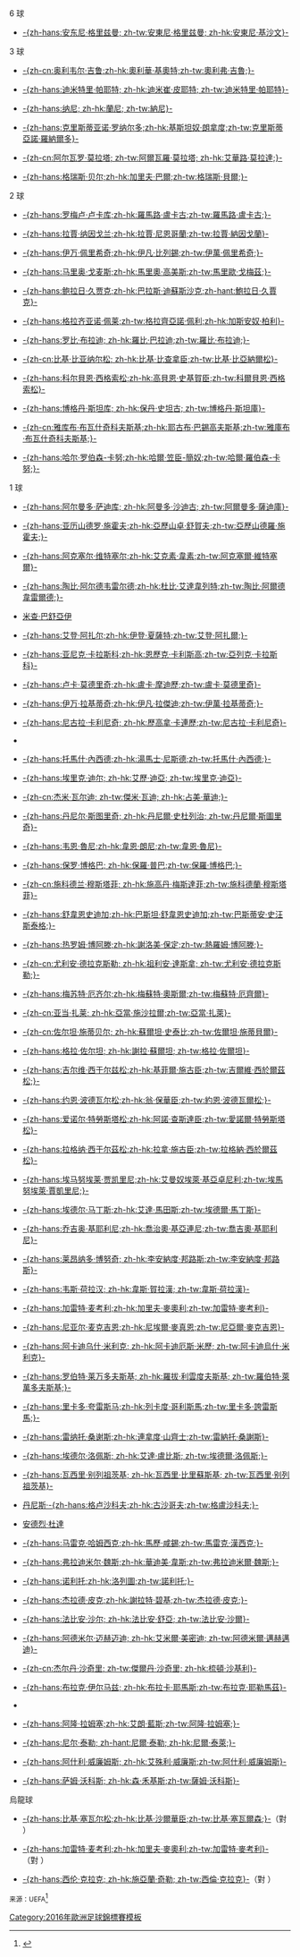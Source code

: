 ;6 球
*{{flagicon|FRA}} [[安东尼·格里兹曼|-{zh-hans:安东尼·格里兹曼; zh-tw:安東尼·格里兹曼; zh-hk:安東尼·基沙文}-]]

;3 球
{{div col|3}}
*{{flagicon|FRA}} [[奥利弗·吉鲁|-{zh-cn:奥利韦尔·吉鲁;zh-hk:奧利華·基奧特;zh-tw:奧利弗·吉魯;}-]]
*{{flagicon|FRA}} [[迪米特里·帕耶特|-{zh-hans:迪米特里·帕耶特; zh-hk:迪米崔·皮耶特; zh-tw:迪米特里·帕耶特}-]]
*{{flagicon|POR}} [[納尼|-{zh-hans:纳尼; zh-hk:蘭尼; zh-tw:納尼}-]]
*{{flagicon|POR}} [[基斯坦奴·朗拿度|-{zh-hans:克里斯蒂亚诺·罗纳尔多;zh-hk:基斯坦奴·朗拿度;zh-tw:克里斯蒂亞諾·羅納爾多}-]]
*{{flagicon|ESP}} [[摩拉達|-{zh-cn:阿尔瓦罗·莫拉塔; zh-tw:阿爾瓦羅·莫拉塔; zh-hk:艾華路·莫拉達;}-]]
*{{flagicon|WAL}} [[格瑞斯·貝爾|-{zh-hans:格瑞斯·贝尔;zh-hk:加里夫·巴爾;zh-tw:格瑞斯·貝爾;}-]]
{{div col end}}

;2 球
{{div col|3}}
*{{flagicon|BEL}} [[羅美路·盧卡古|-{zh-hans:罗梅卢·卢卡库;zh-hk:羅馬路·盧卡古;zh-tw:羅馬路·盧卡古;}-]]
*{{flagicon|BEL}} [[拉賈·納因戈蘭|-{zh-hans:拉賈·纳因戈兰;zh-hk:拉賈·尼恩哥蘭;zh-tw:拉賈·納因戈蘭}-]]
*{{flagicon|CRO}} [[伊萬·佩里希奇|-{zh-hans:伊万·佩里希奇;zh-hk:伊凡·比列錫;zh-tw:伊萬·佩里希奇;}-]]
*{{flagicon|GER}} [[马里奥·戈麦斯|-{zh-hans:马里奥·戈麦斯;zh-hk:馬里奧·高美斯;zh-tw:馬里歐·戈梅茲;}-]]
*{{flagicon|HUN}} [[巴拉斯·迪蘇斯沙克|-{zh-hans:鲍拉日·久贾克;zh-hk:巴拉斯·迪蘇斯沙克;zh-hant:鮑拉日·久賈克}-]]
*{{flagicon|ITA}} [[格拉齊亞諾·佩萊|-{zh-hans:格拉齐亚诺·佩莱;zh-tw:格拉齊亞諾·佩利;zh-hk:加斯安奴·柏利}-]]
*{{flagicon|IRL}} [[罗比·布拉迪|-{zh-hans:罗比·布拉迪; zh-hk:羅比·巴拉迪;zh-tw:羅比·布拉迪;}-]]
*{{flagicon|ISL}} [[比基·比亞納爾森|-{zh-cn:比基·比亚纳尔松; zh-hk:比基·比查拿臣;zh-tw:比基·比亞納爾松}-]]
*{{flagicon|ISL}} [[科爾貝恩·西格索森|-{zh-hans:科尔貝恩·西格索松;zh-hk:高貝恩·史基賀臣;zh-tw:科爾貝恩·西格索松}-]]
*{{flagicon|ROU}} [[博格丹·斯坦庫|-{zh-hans:博格丹·斯坦库; zh-hk:保丹·史坦古; zh-tw:博格丹·斯坦庫}-]]
*{{flagicon|POL}} [[雅庫布·布瓦什奇科夫斯基|-{zh-cn:雅库布·布瓦什奇科夫斯基;zh-hk:耶古布·巴錫高夫斯基;zh-tw:雅庫布·布瓦什奇科夫斯基;}-]]
*{{flagicon|WAL}} [[哈爾·羅伯森-卡努|-{zh-hans:哈尔·罗伯森-卡努;zh-hk:哈爾·笠臣-簡奴;zh-tw:哈爾·羅伯森-卡努;}-]]
{{div col end}}

;1 球
{{div col|3}}
*{{flagicon|ALB}} [[阿尔曼多·萨迪库|-{zh-hans:阿尔曼多·萨迪库; zh-hk:阿曼多·沙迪古; zh-tw:阿爾曼多·薩迪庫}-]]
*{{flagicon|AUT}} [[亞歷山卓·施霍夫|-{zh-hans:亚历山德罗·施霍夫;zh-hk:亞歷山卓·舒賀夫;zh-tw:亞歷山德羅·施霍夫;}-]]
*{{flagicon|BEL}} [[阿克塞爾·維特塞爾|-{zh-hans:阿克塞尔·维特塞尔;zh-hk:艾克素·韋素;zh-tw:阿克塞爾·維特塞爾}-]]
*{{flagicon|BEL}} [[杜比·艾達韋列特|-{zh-hans:陶比·阿尔德韦雷尔德;zh-hk:杜比·艾達韋列特;zh-tw:陶比·阿爾德韋雷爾德;}-]]
*{{flagicon|BEL}} [[米查·巴舒亞伊]]
*{{flagicon|BEL}} [[艾登·阿扎爾|-{zh-hans:艾登·阿扎尔;zh-hk:伊登·夏薩特;zh-tw:艾登·阿扎爾;}-]]
*{{flagicon|BEL}} [[恩歷克·費拉拿·卡利斯高|-{zh-hans:亚尼克·卡拉斯科;zh-hk:恩歷克·卡利斯高;zh-tw:亞列克·卡拉斯科}-]]
*{{flagicon|CRO}} [[摩特歷|-{zh-hans:卢卡·莫德里奇;zh-hk:盧卡·摩迪歷;zh-tw:盧卡·莫德里奇}-]] 
*{{flagicon|CRO}} [[伊萬·拉基蒂奇|-{zh-hans:伊万·拉基蒂奇;zh-hk:伊凡·拉傑迪;zh-tw:伊萬·拉基蒂奇;}-]]
*{{flagicon|CRO}} [[尼古拉·卡利尼奇|-{zh-hans:尼古拉·卡利尼奇; zh-hk:歷高拿·卡連歷;zh-tw:尼古拉·卡利尼奇}-]]
*{{flagicon|CZE}} {{link-en|米蘭·斯科達|Milan Škoda|-{zh-hans:米兰·斯科达;zh-hk:米蘭·史高達;zh-tw:米蘭·斯科達;}-}}
*{{flagicon|CZE}} [[托馬斯·內西德|-{zh-hans:托馬什·內西德;zh-hk:湯馬士·尼斯德;zh-tw:托馬什·內西德;}-]]
*{{flagicon|ENG}} [[艾歷·迪亞|-{zh-hans:埃里克·迪尔; zh-hk:艾歷·迪亞; zh-tw:埃里克·迪亞}-]]
*{{flagicon|ENG}} [[傑米·瓦迪|-{zh-cn:杰米·瓦尔迪; zh-tw:傑米·瓦迪; zh-hk:占美·華迪;}-]]
*{{flagicon|ENG}} [[丹尼爾·史杜歷治|-{zh-hans:丹尼尔·斯图里奇; zh-hk:丹尼爾·史杜列治; zh-tw:丹尼爾·斯圖里奇}-]]
*{{flagicon|ENG}} [[朗尼|-{zh-hans:韦恩·魯尼;zh-hk:韋恩·朗尼;zh-tw:韋恩·魯尼}-]]
*{{flagicon|FRA}} [[保罗·博格巴|-{zh-hans:保罗·博格巴; zh-hk:保羅·普巴;zh-tw:保羅·博格巴;}-]]
*{{flagicon|GER}} [[施科德蘭·穆斯塔菲|-{zh-cn:施科德兰·穆斯塔菲; zh-hk:施高丹·梅斯達菲;zh-tw:施科德蘭·穆斯塔菲}-]]
*{{flagicon|GER}} [[巴斯蒂安·施魏因斯泰格|-{zh-hans:舒韋恩史迪加;zh-hk:巴斯坦·舒韋恩史迪加;zh-tw:巴斯蒂安·史汪斯泰格;}-]]
*{{flagicon|GER}} [[謝洛美·保定|-{zh-hans:热罗姆·博阿滕;zh-hk:謝洛美·保定;zh-tw:熱羅姆·博阿滕;}-]]
*{{flagicon|GER}} [[尤利安·德拉克斯勒|-{zh-cn:尤利安·德拉克斯勒; zh-hk:祖利安·達斯拿; zh-tw:尤利安·德拉克斯勒;}-]]
*{{flagicon|GER}} [[梅蘇特·厄齊爾|-{zh-hans:梅苏特·厄齐尔;zh-hk:梅蘇特·奧斯爾;zh-tw:梅蘇特·厄齊爾}-]]
*{{flagicon|HUN}} [[亞當·扎萊|-{zh-cn:亚当·扎莱; zh-hk:亞當·施沙拉爾;zh-tw:亞當·扎萊}-]]
*{{flagicon|HUN}} [[佐爾坦·施蒂貝爾|-{zh-cn:佐尔坦·施蒂贝尔; zh-hk:蘇爾坦·史泰比;zh-tw:佐爾坦·施蒂貝爾}-]]
*{{flagicon|HUN}} [[格拉·佐爾坦|-{zh-hans:格拉·佐尔坦; zh-hk:謝拉·蘇爾坦; zh-tw:格拉·佐爾坦}-]]
*{{flagicon|ISL}} [[吉爾維·西於爾茲松|-{zh-hans:吉尔维·西于尔兹松;zh-hk:基菲爾·施古臣;zh-tw:吉爾維·西於爾茲松;}-]]
*{{flagicon|ISL}} [[瓊·達伊·波德瓦爾森|-{zh-hans:约恩·波德瓦尔松;zh-hk:翁·保華臣;zh-tw:約恩·波德瓦爾松;}-]]
*{{flagicon|ISL}} [[阿諾·因格維·特勞斯塔松|-{zh-hans:爱诺尔·特勞斯塔松;zh-hk:阿諾·查斯達臣;zh-tw:愛諾爾·特勞斯塔松}-]]
*{{flagicon|ISL}} [[拉拿·施古臣|-{zh-hans:拉格纳·西于尔茲松;zh-hk:拉拿·施古臣;zh-tw:拉格納·西於爾茲松}-]]
*{{flagicon|ITA}} [[埃馬努埃萊·吉亞切里尼|-{zh-hans:埃马努埃莱·贾凯里尼;zh-hk:艾曼奴埃萊·基亞卓尼利;zh-tw:埃馬努埃萊·賈凱里尼;}-]]
*{{flagicon|ITA}} [[埃德爾·奇塔丁·馬丁斯|-{zh-hans:埃德尔·马丁斯;zh-hk:艾達·馬田斯;zh-tw:埃德爾·馬丁斯}-]]
*{{flagicon|ITA}} [[喬吉奧·基耶利尼|-{zh-hans:乔吉奥·基耶利尼;zh-hk:喬治奧·基亞連尼;zh-tw:喬吉奧·基耶利尼}-]]
*{{flagicon|ITA}} [[萊昂納多·博努奇|-{zh-hans:莱昂纳多·博努奇; zh-hk:李安納度·邦路斯;zh-tw:李安納度·邦路斯}-]]
*{{flagicon|IRL}} [[韦斯·荷拉汉|-{zh-hans:韦斯·荷拉汉; zh-hk:韋斯·賀拉漢; zh-tw:韋斯·荷拉漢}-]]
*{{flagicon|NIR}} [[加雷特·麥考利|-{zh-hans:加雷特·麦考利;zh-hk:加里夫·麥奧利;zh-tw:加雷特·麥考利}-]]
*{{flagicon|NIR}} [[尼亞爾·麥克吉恩|-{zh-hans:尼亚尔·麦克吉恩;zh-hk:尼埃爾·麥真恩;zh-tw:尼亞爾·麥克吉恩}-]]
*{{flagicon|POL}} [[阿卡迪烏什·米利克|-{zh-hans:阿卡迪乌什·米利克; zh-hk:阿卡迪厄斯·米歷; zh-tw:阿卡迪烏什·米利克}-]] 
*{{flagicon|POL}} [[羅伯特·萊萬多夫斯基|-{zh-hans:罗伯特·莱万多夫斯基; zh-hk:羅拔·利雲度夫斯基; zh-tw:羅伯特·萊萬多夫斯基;}-]]
*{{flagicon|POR}} [[列卡度·哥利斯馬|-{zh-hans:里卡多·夸雷斯马;zh-hk:列卡度·哥利斯馬;zh-tw:里卡多·誇雷斯馬;}-]]
*{{flagicon|POR}} [[雷納托·桑謝斯|-{zh-hans:雷纳托·桑谢斯;zh-hk:連拿度·山齊士;zh-tw:雷納托·桑謝斯}-]]
*{{flagicon|POR}} [[埃德尔 (葡萄牙足球运动员)|-{zh-hans:埃德尔·洛佩斯; zh-hk:艾達·盧比斯; zh-tw:埃德爾·洛佩斯;}-]]
*{{flagicon|RUS}} [[瓦西里·别列祖茨基|-{zh-hans:瓦西里·别列祖茨基; zh-hk:瓦西里·比里蘇斯基; zh-tw:瓦西里·别列祖茨基}-]]
*{{flagicon|RUS}} [[丹尼斯·格盧沙科夫|丹尼斯·-{zh-hans:格卢沙科夫;zh-hk:古沙哥夫;zh-tw:格盧沙科夫;}-]]
*{{flagicon|SVK}} [[安德烈·杜達]]
*{{flagicon|SVK}} [[馬歷·咸錫|-{zh-hans:马雷克·哈姆西克;zh-hk:馬歷·咸錫;zh-tw:馬雷克·漢西克;}-]]
*{{flagicon|SVK}} [[弗拉迪米尔·魏斯 (1989年)|-{zh-hans:弗拉迪米尔·魏斯;zh-hk:華迪美·韋斯;zh-tw:弗拉迪米爾·魏斯;}-]]
*{{flagicon|ESP}} [[諾利托|-{zh-hans:诺利托;zh-hk:洛列圖;zh-tw:諾利托;}-]]
*{{flagicon|ESP}} [[碧基|-{zh-hans:杰拉德·皮克;zh-hk:謝拉特·碧基;zh-tw:杰拉德·皮克;}-]]
*{{flagicon|SUI}} [[法比安·沙爾|-{zh-hans:法比安·沙尔; zh-hk:法比安·舒亞; zh-tw:法比安·沙爾}-]]
*{{flagicon|SUI}} [[阿德米爾·邁赫邁迪|-{zh-hans:阿德米尔·迈赫迈迪; zh-hk:艾米爾·美密迪; zh-tw:阿德米爾·邁赫邁迪}-]]
*{{flagicon|SUI}} [[杰尔丹·沙奇里|-{zh-cn:杰尔丹·沙奇里; zh-tw:傑爾丹·沙奇里; zh-hk:梳頓·沙基利}-]]
*{{flagicon|TUR}} [[布拉克·耶勒馬茲|-{zh-hans:布拉克·伊尔马兹; zh-hk:布拉卡·耶馬斯;zh-tw:布拉克·耶勒馬茲}-]]
*{{flagicon|TUR}} {{le|奥桑·吐番|Ozan Tufan|-{zh-hans:奥桑·吐蕃; zh-hk:奧申·杜凡;zh-tw:奧桑·吐蕃}-}}
*{{flagicon|WAL}} [[阿隆·拉姆塞|-{zh-hans:阿隆·拉姆塞;zh-hk:艾朗·藍斯;zh-tw:阿隆·拉姆塞;}-]]
*{{flagicon|WAL}} [[尼爾·泰勒|-{zh-hans:尼尔·泰勒; zh-hant:尼爾·泰勒; zh-hk:尼爾·泰萊;}-]]
*{{flagicon|WAL}} [[艾殊利·威廉斯|-{zh-hans:阿什利·威廉姆斯; zh-hk:艾殊利·威廉斯;zh-tw:阿什利·威廉姆斯}-]]
*{{flagicon|WAL}} [[森·禾基斯|-{zh-hans:萨姆·沃科斯; zh-hk:森·禾基斯;zh-tw:薩姆·沃科斯}-]]
{{div col end}}

;烏龍球
{{div col|3}}
*{{flagicon|ISL}} [[博爾基·馬爾·沙華臣|-{zh-hans:比基·塞瓦尔松;zh-hk:比基·沙爾華臣;zh-tw:比基·塞瓦爾森;}-]]（對 {{nft|匈牙利}}）
*{{flagicon|NIR}} [[加雷特·麥考利|-{zh-hans:加雷特·麦考利;zh-hk:加里夫·麥奧利;zh-tw:加雷特·麥考利}-]]（對 {{nft|威爾斯}}）
*{{flagicon|IRL}} [[西伦·克拉克|-{zh-hans:西伦·克拉克; zh-hk:施亞蘭·奇勒; zh-tw:西倫·克拉克}-]]（對 {{nft|瑞典}}）
{{div col end}}

<small>来源：UEFA</small><ref name="uefa-stats">{{cite web|url=http://www.uefa.com/uefaeuro/season=2016/statistics/index.html|title=UEFA Euro 2016 Finals |publisher=[[歐洲足球協會聯盟|Union of European Football Associations]] (UEFA.com)|accessdate=2016-06-11}}</ref><noinclude>
{{Template reference list}}
[[Category:2016年歐洲足球錦標賽模板]]
</noinclude>